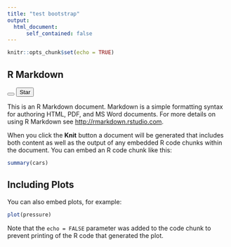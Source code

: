```yaml
---
title: "test bootstrap"
output: 
  html_document:
      self_contained: false
---
```


```r
knitr::opts_chunk$set(echo = TRUE)
```

## R Markdown


<button type="button" class="btn btn-default" aria-label="Left Align">
  <span class="glyphicon glyphicon-align-left" aria-hidden="true"></span>
</button>

<button type="button" class="btn btn-default btn-lg">
  <span class="glyphicon glyphicon-star" aria-hidden="true"></span> Star
</button>

This is an R Markdown document. Markdown is a simple formatting syntax for authoring HTML, PDF, and MS Word documents. For more details on using R Markdown see <http://rmarkdown.rstudio.com>.

When you click the **Knit** button a document will be generated that includes both content as well as the output of any embedded R code chunks within the document. You can embed an R code chunk like this:

```r
summary(cars)
```

## Including Plots

You can also embed plots, for example:

```r
plot(pressure)
```

Note that the `echo = FALSE` parameter was added to the code chunk to prevent printing of the R code that generated the plot.
